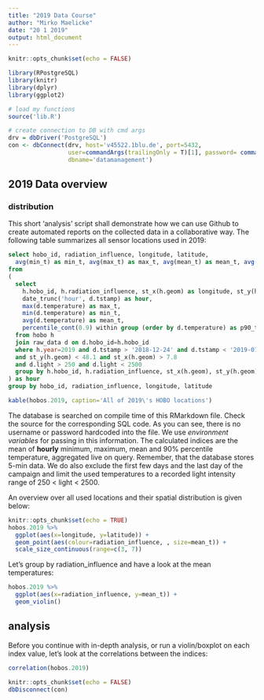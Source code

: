```yaml
---
title: "2019 Data Course"
author: "Mirko Maelicke"
date: "20 1 2019"
output: html_document
---
```


```r
knitr::opts_chunk$set(echo = FALSE)

library(RPostgreSQL)
library(knitr)
library(dplyr)
library(ggplot2)

# load my functions
source('lib.R')

# create connection to DB with cmd args
drv = dbDriver('PostgreSQL')
con <- dbConnect(drv, host='v45522.1blu.de', port=5432, 
                 user=commandArgs(trailingOnly = T)[1], password= commandArgs(trailingOnly = T)[2],
                 dbname='datamanagement')
```

## 2019 Data overview

### distribution

This short 'analysis' script shall demonstrate how we can use Github to create automated reports on the collected data in a collaborative way.
The following table summarizes all sensor locations used in 2019:

```sql
select hobo_id, radiation_influence, longitude, latitude,
  avg(min_t) as min_t, avg(max_t) as max_t, avg(mean_t) as mean_t, avg(p90_t) as p90_t
from
(
  select
    h.hobo_id, h.radiation_influence, st_x(h.geom) as longitude, st_y(h.geom) as latitude,
    date_trunc('hour', d.tstamp) as hour,
    max(d.temperature) as max_t,
    min(d.temperature) as min_t,
    avg(d.temperature) as mean_t,
    percentile_cont(0.9) within group (order by d.temperature) as p90_t
  from hobo h
  join raw_data d on d.hobo_id=h.hobo_id
  where h.year=2019 and d.tstamp > '2018-12-24' and d.tstamp < '2019-01-07'
  and st_y(h.geom) < 48.1 and st_x(h.geom) > 7.8
  and d.light > 250 and d.light < 2500
  group by h.hobo_id, h.radiation_influence, st_x(h.geom), st_y(h.geom), date_trunc('hour', d.tstamp)
) as hour
group by hobo_id, radiation_influence, longitude, latitude
```
```r
kable(hobos.2019, caption='All of 2019\'s HOBO locations')
```

The database is searched on compile time of this RMarkdown file. Check the source for the corresponding SQL code. 
As you can see, there is no username or password hardcoded into the file. We use *environment variables* for passing in this information.
The calculated indices are the mean of **hourly** minimum, maximum, mean and 90% percentile temperature, aggregated live on query. 
Remember, that the database stores 5-min data. We do also exclude the first few days and the last day of the campaign and limit the used temperatures to a 
recorded light intensity range of 250 < light < 2500.

An overview over all used locations and their spatial distribution is given below:
```r
knitr::opts_chunk$set(echo = TRUE)
hobos.2019 %>%
  ggplot(aes(x=longitude, y=latitude)) +
  geom_point(aes(colour=radiation_influence, , size=mean_t)) +
  scale_size_continuous(range=c(3, 7))
```

Let's group by radiation_influence and have a look at the mean temperatures:

```r
hobos.2019 %>%
  ggplot(aes(x=radiation_influence, y=mean_t)) +
  geom_violin()
```

## analysis

Before you continue with in-depth analysis, or run a violin/boxplot on each index value, let's look at the correlations between the indices:
```r
correlation(hobos.2019)
```





```r
knitr::opts_chunk$set(echo = FALSE)
dbDisconnect(con)
```

